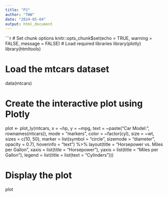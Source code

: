 ```yaml
---
title: "P2"
author: "TWW"
date: "2024-05-04"
output: html_document
---
```


```r
# Set chunk options
knitr::opts_chunk$set(echo = TRUE, warning = FALSE, message = FALSE)
# Load required libraries
library(plotly)
library(htmltools)

# Load the mtcars dataset
data(mtcars)

# Create the interactive plot using Plotly
plot <- plot_ly(mtcars, x = ~hp, y = ~mpg, text = ~paste("Car Model:", rownames(mtcars)), 
                mode = "markers", color = ~factor(cyl), size = ~wt, sizes = c(10, 50),
                marker = list(symbol = "circle", sizemode = "diameter", opacity = 0.7),
                hoverinfo = "text") %>%
  layout(title = "Horsepower vs. Miles per Gallon",
         xaxis = list(title = "Horsepower"),
         yaxis = list(title = "Miles per Gallon"),
         legend = list(title = list(text = "Cylinders")))

# Display the plot
plot